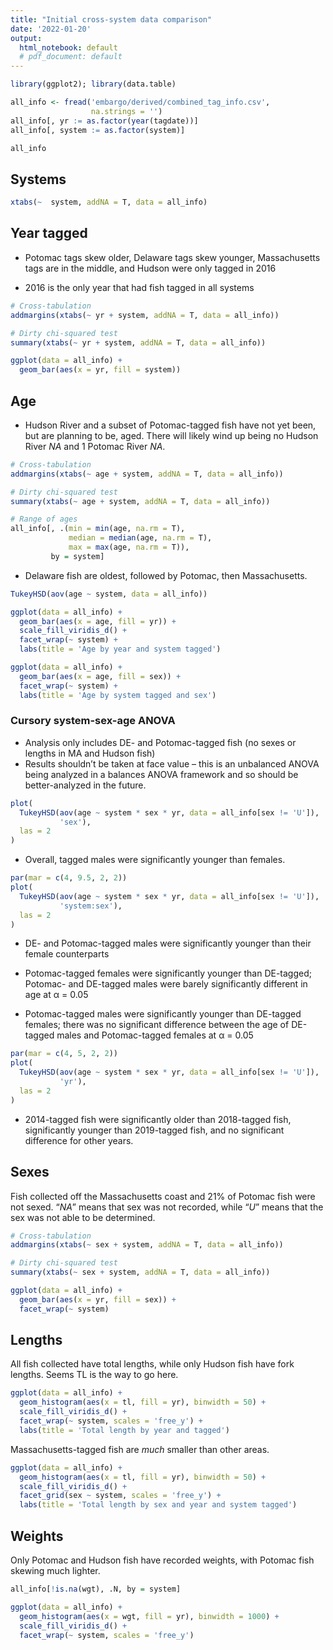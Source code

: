 ```yaml
---
title: "Initial cross-system data comparison"
date: '2022-01-20'
output:
  html_notebook: default
  # pdf_document: default
---
```




```r
library(ggplot2); library(data.table)

all_info <- fread('embargo/derived/combined_tag_info.csv',
                  na.strings = '')
all_info[, yr := as.factor(year(tagdate))]
all_info[, system := as.factor(system)]

all_info
```

## Systems

```r
xtabs(~  system, addNA = T, data = all_info)
```

## Year tagged

- Potomac tags skew older, Delaware tags skew younger, Massachusetts tags are in the middle, and Hudson were only tagged in 2016

- 2016 is the only year that had fish tagged in all systems

```r
# Cross-tabulation
addmargins(xtabs(~ yr + system, addNA = T, data = all_info))

# Dirty chi-squared test
summary(xtabs(~ yr + system, addNA = T, data = all_info))
```

```r
ggplot(data = all_info) +
  geom_bar(aes(x = yr, fill = system))
```
## Age

- Hudson River and a subset of Potomac-tagged fish have not yet been, but are planning to be, aged. There will likely wind up being no Hudson River *NA* and 1 Potomac River *NA*.

```r
# Cross-tabulation
addmargins(xtabs(~ age + system, addNA = T, data = all_info))

# Dirty chi-squared test
summary(xtabs(~ age + system, addNA = T, data = all_info))

# Range of ages
all_info[, .(min = min(age, na.rm = T),
             median = median(age, na.rm = T),
             max = max(age, na.rm = T)), 
         by = system]
```

- Delaware fish are oldest, followed by Potomac, then Massachusetts.

```r
TukeyHSD(aov(age ~ system, data = all_info))
```


```r
ggplot(data = all_info) +
  geom_bar(aes(x = age, fill = yr)) +
  scale_fill_viridis_d() +
  facet_wrap(~ system) +
  labs(title = 'Age by year and system tagged')
```


```r
ggplot(data = all_info) +
  geom_bar(aes(x = age, fill = sex)) +
  facet_wrap(~ system) +
  labs(title = 'Age by system tagged and sex')
```



### Cursory system-sex-age ANOVA
- Analysis only includes DE- and Potomac-tagged fish (no sexes or lengths in MA and Hudson fish)
- Results shouldn't be taken at face value -- this is an unbalanced ANOVA being analyzed in a balances ANOVA framework and so should be better-analyzed in the future.

```r
plot(
  TukeyHSD(aov(age ~ system * sex * yr, data = all_info[sex != 'U']),
           'sex'), 
  las = 2
)
```

- Overall, tagged males were significantly younger than females.

```r
par(mar = c(4, 9.5, 2, 2))
plot(
  TukeyHSD(aov(age ~ system * sex * yr, data = all_info[sex != 'U']),
           'system:sex'), 
  las = 2
)
```

- DE- and Potomac-tagged males were significantly younger than their female counterparts

- Potomac-tagged females were significantly younger than DE-tagged; Potomac- and DE-tagged males were barely significantly different in age at α = 0.05

- Potomac-tagged males were significantly younger than DE-tagged females; there was no significant difference between the age of DE-tagged males and Potomac-tagged females at α = 0.05

```r
par(mar = c(4, 5, 2, 2))
plot(
  TukeyHSD(aov(age ~ system * sex * yr, data = all_info[sex != 'U']),
           'yr'), 
  las = 2
)
```

- 2014-tagged fish were significantly older than 2018-tagged fish, significantly younger than 2019-tagged fish, and no significant difference for other years.


## Sexes

Fish collected off the Massachusetts coast and 21% of Potomac fish were not sexed. "*NA*" means that sex was not recorded, while "*U*" means that the sex was not able to be determined.

```r
# Cross-tabulation
addmargins(xtabs(~ sex + system, addNA = T, data = all_info))

# Dirty chi-squared test
summary(xtabs(~ sex + system, addNA = T, data = all_info))
```

```r
ggplot(data = all_info) +
  geom_bar(aes(x = yr, fill = sex)) +
  facet_wrap(~ system)
```

## Lengths

All fish collected have total lengths, while only Hudson fish have fork lengths. Seems TL is the way to go here.

```r
ggplot(data = all_info) +
  geom_histogram(aes(x = tl, fill = yr), binwidth = 50) +
  scale_fill_viridis_d() +
  facet_wrap(~ system, scales = 'free_y') +
  labs(title = 'Total length by year and tagged')
```
Massachusetts-tagged fish are _much_ smaller than other areas.

```r
ggplot(data = all_info) +
  geom_histogram(aes(x = tl, fill = yr), binwidth = 50) +
  scale_fill_viridis_d() +
  facet_grid(sex ~ system, scales = 'free_y') +
  labs(title = 'Total length by sex and year and system tagged')
```


## Weights

Only Potomac and Hudson fish have recorded weights, with Potomac fish skewing much lighter.

```r
all_info[!is.na(wgt), .N, by = system]

ggplot(data = all_info) +
  geom_histogram(aes(x = wgt, fill = yr), binwidth = 1000) +
  scale_fill_viridis_d() +
  facet_wrap(~ system, scales = 'free_y')
```

